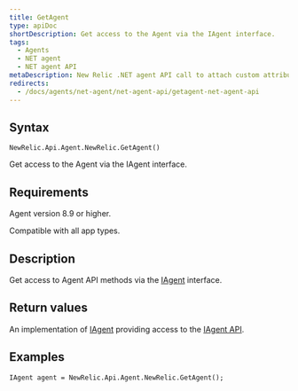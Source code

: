 ```yaml
---
title: GetAgent
type: apiDoc
shortDescription: Get access to the Agent via the IAgent interface.
tags:
  - Agents
  - NET agent
  - NET agent API
metaDescription: New Relic .NET agent API call to attach custom attributes to your transaction data.
redirects:
  - /docs/agents/net-agent/net-agent-api/getagent-net-agent-api
---
```


## Syntax

```
NewRelic.Api.Agent.NewRelic.GetAgent()
```

Get access to the Agent via the IAgent interface.

## Requirements

Agent version 8.9 or higher.

Compatible with all app types.

## Description

Get access to Agent API methods via the [IAgent](/docs/agents/net-agent/net-agent-api/iagent) interface.

## Return values

An implementation of [IAgent](/docs/agents/net-agent/net-agent-api/iagent-net-agent-api) providing access to the [IAgent API](/docs/agents/net-agent/net-agent-api/iagent-net-agent-api).

## Examples

```
IAgent agent = NewRelic.Api.Agent.NewRelic.GetAgent();
```
